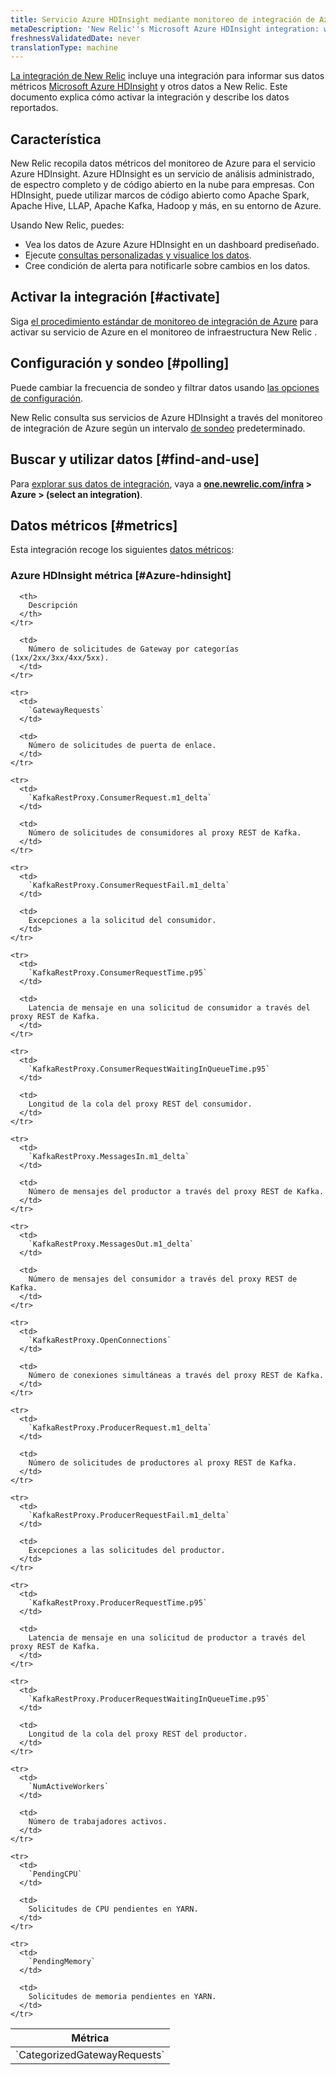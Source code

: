 ```yaml
---
title: Servicio Azure HDInsight mediante monitoreo de integración de Azure
metaDescription: 'New Relic''s Microsoft Azure HDInsight integration: what data it reports and how to enable it.'
freshnessValidatedDate: never
translationType: machine
---
```


[La integración de New Relic](/docs/infrastructure/introduction-infra-monitoring) incluye una integración para informar sus datos métricos [Microsoft Azure HDInsight](https://azure.microsoft.com/en-us/products/hdinsight/) y otros datos a New Relic. Este documento explica cómo activar la integración y describe los datos reportados.

## Característica

New Relic recopila datos métricos del monitoreo de Azure para el servicio Azure HDInsight. Azure HDInsight es un servicio de análisis administrado, de espectro completo y de código abierto en la nube para empresas. Con HDInsight, puede utilizar marcos de código abierto como Apache Spark, Apache Hive, LLAP, Apache Kafka, Hadoop y más, en su entorno de Azure.

Usando New Relic, puedes:

* Vea los datos de Azure Azure HDInsight en un dashboard prediseñado.
* Ejecute [consultas personalizadas y visualice los datos](/docs/infrastructure/integrations-getting-started/getting-started/use-integration-data-new-relic-insights).
* Cree condición de alerta para notificarle sobre cambios en los datos.

## Activar la integración [#activate]

Siga [el procedimiento estándar de monitoreo de integración de Azure](/docs/infrastructure/microsoft-azure-integrations/azure-integrations-list/azure-monitor) para activar su servicio de Azure en el monitoreo de infraestructura New Relic .

## Configuración y sondeo [#polling]

Puede cambiar la frecuencia de sondeo y filtrar datos usando [las opciones de configuración](/docs/infrastructure/microsoft-azure-integrations/azure-integrations-list/azure-monitor/#settings).

New Relic consulta sus servicios de Azure HDInsight a través del monitoreo de integración de Azure según un intervalo [de sondeo](/docs/infrastructure/microsoft-azure-integrations/azure-integrations-list/azure-monitor/#settings) predeterminado.

## Buscar y utilizar datos [#find-and-use]

Para [explorar sus datos de integración](/docs/infrastructure/integrations/find-use-infrastructure-integration-data), vaya a <DNT>**[one.newrelic.com/infra](https://one.newrelic.com/infra) &gt; Azure &gt; (select an integration)**</DNT>.

## Datos métricos [#metrics]

Esta integración recoge los siguientes [datos métricos](/docs/infrastructure/integrations-getting-started/getting-started/understand-integration-data-data-types#metric):

### Azure HDInsight métrica [#Azure-hdinsight]

<table>
  <thead>
    <tr>
      <th style={{ width: "300px" }}>
        Métrica
      </th>

      <th>
        Descripción
      </th>
    </tr>
  </thead>

  <tbody>
    <tr>
      <td>
        `CategorizedGatewayRequests`
      </td>

      <td>
        Número de solicitudes de Gateway por categorías (1xx/2xx/3xx/4xx/5xx).
      </td>
    </tr>

    <tr>
      <td>
        `GatewayRequests`
      </td>

      <td>
        Número de solicitudes de puerta de enlace.
      </td>
    </tr>

    <tr>
      <td>
        `KafkaRestProxy.ConsumerRequest.m1_delta`
      </td>

      <td>
        Número de solicitudes de consumidores al proxy REST de Kafka.
      </td>
    </tr>

    <tr>
      <td>
        `KafkaRestProxy.ConsumerRequestFail.m1_delta`
      </td>

      <td>
        Excepciones a la solicitud del consumidor.
      </td>
    </tr>

    <tr>
      <td>
        `KafkaRestProxy.ConsumerRequestTime.p95`
      </td>

      <td>
        Latencia de mensaje en una solicitud de consumidor a través del proxy REST de Kafka.
      </td>
    </tr>

    <tr>
      <td>
        `KafkaRestProxy.ConsumerRequestWaitingInQueueTime.p95`
      </td>

      <td>
        Longitud de la cola del proxy REST del consumidor.
      </td>
    </tr>

    <tr>
      <td>
        `KafkaRestProxy.MessagesIn.m1_delta`
      </td>

      <td>
        Número de mensajes del productor a través del proxy REST de Kafka.
      </td>
    </tr>

    <tr>
      <td>
        `KafkaRestProxy.MessagesOut.m1_delta`
      </td>

      <td>
        Número de mensajes del consumidor a través del proxy REST de Kafka.
      </td>
    </tr>

    <tr>
      <td>
        `KafkaRestProxy.OpenConnections`
      </td>

      <td>
        Número de conexiones simultáneas a través del proxy REST de Kafka.
      </td>
    </tr>

    <tr>
      <td>
        `KafkaRestProxy.ProducerRequest.m1_delta`
      </td>

      <td>
        Número de solicitudes de productores al proxy REST de Kafka.
      </td>
    </tr>

    <tr>
      <td>
        `KafkaRestProxy.ProducerRequestFail.m1_delta`
      </td>

      <td>
        Excepciones a las solicitudes del productor.
      </td>
    </tr>

    <tr>
      <td>
        `KafkaRestProxy.ProducerRequestTime.p95`
      </td>

      <td>
        Latencia de mensaje en una solicitud de productor a través del proxy REST de Kafka.
      </td>
    </tr>

    <tr>
      <td>
        `KafkaRestProxy.ProducerRequestWaitingInQueueTime.p95`
      </td>

      <td>
        Longitud de la cola del proxy REST del productor.
      </td>
    </tr>

    <tr>
      <td>
        `NumActiveWorkers`
      </td>

      <td>
        Número de trabajadores activos.
      </td>
    </tr>

    <tr>
      <td>
        `PendingCPU`
      </td>

      <td>
        Solicitudes de CPU pendientes en YARN.
      </td>
    </tr>

    <tr>
      <td>
        `PendingMemory`
      </td>

      <td>
        Solicitudes de memoria pendientes en YARN.
      </td>
    </tr>
  </tbody>
</table>